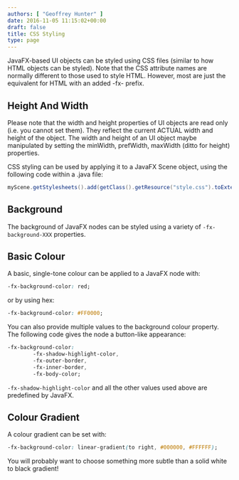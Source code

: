 ```yaml
---
authors: [ "Geoffrey Hunter" ]
date: 2016-11-05 11:15:02+00:00
draft: false
title: CSS Styling
type: page
---
```



JavaFX-based UI objects can be styled using CSS files (similar to how HTML objects can be styled). Note that the CSS attribute names are normally different to those used to style HTML. However, most are just the equivalent for HTML with an added -fx-  prefix.

## Height And Width

Please note that the width and height properties of UI objects are read only (i.e. you cannot set them). They reflect the current ACTUAL width and height of the object. The width and height of an UI object maybe manipulated by setting the minWidth, prefWidth, maxWidth (ditto for height) properties.

CSS styling can be used by applying it to a JavaFX Scene object, using the following code within a .java file:

```java    
myScene.getStylesheets().add(getClass().getResource("style.css").toExternalForm());
```

## Background

The background of JavaFX nodes can be styled using a variety of `-fx-background-XXX` properties.

## Basic Colour

A basic, single-tone colour can be applied to a JavaFX node with:

```css    
-fx-background-color: red;
```

or by using hex:

```css    
-fx-background-color: #FF0000;
```

You can also provide multiple values to the background colour property. The following code gives the node a button-like appearance:

```css    
-fx-background-color: 
        -fx-shadow-highlight-color, 
        -fx-outer-border, 
        -fx-inner-border, 
        -fx-body-color;
```

`-fx-shadow-highlight-color` and all the other values used above are predefined by JavaFX.

## Colour Gradient

A colour gradient can be set with:

```css    
-fx-background-color: linear-gradient(to right, #000000, #FFFFFF);
```

You will probably want to choose something more subtle than a solid white to black gradient!
